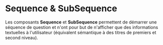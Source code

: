 # Sequence & SubSequence

Les composants **Sequence** et **SubSequence** permettent de démarrer une séquence de question et n'ont pour but de n'afficher que des informations textuelles à l'utilisateur (équivalent sémantique à des titres de premiers et second niveau).


<FormExample source={source} />
